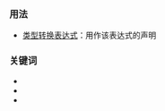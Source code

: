 {{cpp/keyword/title|{{tt|dynamic_cast}}}}
{{cpp/keyword/navbar}}

===用法===
* [[cpp/language/dynamic_cast|{{tt|dynamic_cast}} 类型转换表达式]]：用作该表达式的声明

===关键词===
* {{rlpt|const_cast}}
* {{rlpt|static_cast}}
* {{rlpt|reinterpret_cast}}

{{langlinks|de|en|es|fr|it|ja|pt|ru}}